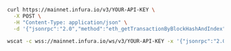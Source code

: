 
<Tabs>
  <TabItem value="cURL">

  ```bash
  curl https://mainnet.infura.io/v3/YOUR-API-KEY \
    -X POST \
    -H "Content-Type: application/json" \
    -d '{"jsonrpc":"2.0","method":"eth_getTransactionByBlockHashAndIndex","params": ["0xb3b20624f8f0f86eb50dd04688409e5cea4bd02d700bf6e79e9384d47d6a5a35","0x0"],"id":1}'
  ```

  </TabItem>
  <TabItem value="WSS">

  ```bash
  wscat -c wss://mainnet.infura.io/ws/v3/YOUR-API-KEY -x '{"jsonrpc":"2.0","method":"eth_getTransactionByBlockHashAndIndex","params": ["0xb3b20624f8f0f86eb50dd04688409e5cea4bd02d700bf6e79e9384d47d6a5a35","0x0"],"id":1}'
  ```

  </TabItem>
</Tabs>

